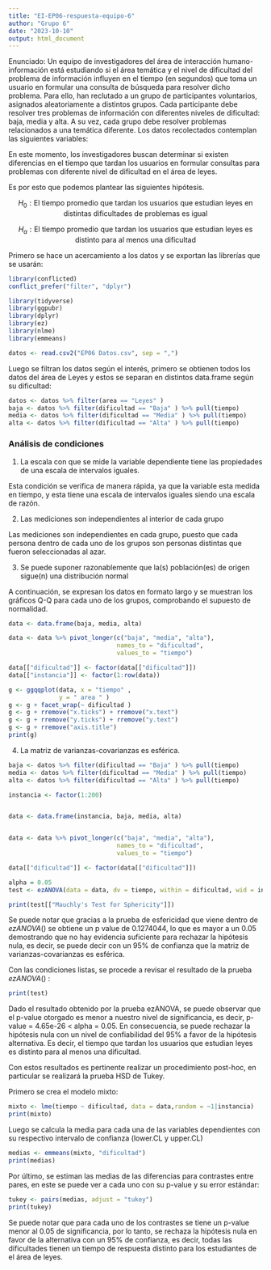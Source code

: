 ```yaml
---
title: "EI-EP06-respuesta-equipo-6"
author: "Grupo 6"
date: "2023-10-10"
output: html_document
---
```


Enunciado: Un equipo de investigadores del área de interacción humano-información está estudiando si el área temática y el nivel de dificultad del problema de información influyen en el tiempo (en segundos) que toma un usuario en formular una consulta de búsqueda para resolver dicho problema. Para ello, han reclutado a un grupo de participantes voluntarios, asignados aleatoriamente a distintos grupos. Cada participante debe resolver tres problemas de información con diferentes niveles de dificultad: baja, media y alta. A su vez, cada grupo debe resolver problemas relacionados a una temática diferente. Los datos recolectados contemplan las siguientes variables:

En este momento, los investigadores buscan determinar si existen diferencias en el tiempo que tardan los usuarios en formular consultas para problemas con diferente nivel de dificultad en el área de leyes.

Es por esto que podemos plantear las siguientes hipótesis.

$$
H_{0}: \text{El tiempo promedio que tardan los usuarios que estudian leyes en distintas dificultades de problemas es igual}
$$

$$
H_{a}: \text{El tiempo promedio que tardan los usuarios que estudian leyes es distinto para al menos una dificultad}
$$

Primero se hace un acercamiento a los datos y se exportan las librerías que se usarán:

```r

library(conflicted)
conflict_prefer("filter", "dplyr")

library(tidyverse)
library(ggpubr)
library(dplyr)
library(ez)
library(nlme)
library(emmeans)

datos <- read.csv2("EP06 Datos.csv", sep = ",")
```

Luego se filtran los datos según el interés, primero se obtienen todos los datos del área de Leyes y estos se separan en distintos data.frame según su dificultad:

```r
datos <- datos %>% filter(area == "Leyes" )
baja <- datos %>% filter(dificultad == "Baja" ) %>% pull(tiempo)
media <- datos %>% filter(dificultad == "Media" ) %>% pull(tiempo)
alta <- datos %>% filter(dificultad == "Alta" ) %>% pull(tiempo)
```

### Análisis de condiciones

1.  La escala con que se mide la variable dependiente tiene las propiedades de una escala de intervalos iguales.

Esta condición se verifica de manera rápida, ya que la variable esta medida en tiempo, y esta tiene una escala de intervalos iguales siendo una escala de razón.

2.  Las mediciones son independientes al interior de cada grupo

Las mediciones son independientes en cada grupo, puesto que cada persona dentro de cada uno de los grupos son personas distintas que fueron seleccionadas al azar.

3.  Se puede suponer razonablemente que la(s) población(es) de origen sigue(n) una distribución normal

A continuación, se expresan los datos en formato largo y se muestran los gráficos Q-Q para cada uno de los grupos, comprobando el supuesto de normalidad.

```r
data <- data.frame(baja, media, alta)

data <- data %>% pivot_longer(c("baja", "media", "alta"),
                              names_to = "dificultad",
                              values_to = "tiempo")

data[["dificultad"]] <- factor(data[["dificultad"]])
data[["instancia"]] <- factor(1:row(data))

g <- ggqqplot(data, x = "tiempo" ,
              y = " area " )
g <- g + facet_wrap(~ dificultad )
g <- g + rremove("x.ticks") + rremove("x.text")
g <- g + rremove("y.ticks") + rremove("y.text")
g <- g + rremove("axis.title")
print(g)
```

4.  La matriz de varianzas-covarianzas es esférica.

```r
baja <- datos %>% filter(dificultad == "Baja" ) %>% pull(tiempo)
media <- datos %>% filter(dificultad == "Media" ) %>% pull(tiempo)
alta <- datos %>% filter(dificultad == "Alta" ) %>% pull(tiempo)

instancia <- factor(1:200)


data <- data.frame(instancia, baja, media, alta)


data <- data %>% pivot_longer(c("baja", "media", "alta"),
                              names_to = "dificultad",
                              values_to = "tiempo")

data[["dificultad"]] <- factor(data[["dificultad"]])

alpha = 0.05
test <- ezANOVA(data = data, dv = tiempo, within = dificultad, wid = instancia, return_aov = TRUE)

print(test[["Mauchly's Test for Sphericity"]])

```

Se puede notar que gracias a la prueba de esfericidad que viene dentro de $ezANOVA()$ se obtiene un p value de 0.1274044, lo que es mayor a un 0.05 demostrando que no hay evidencia suficiente para rechazar la hipótesis nula, es decir, se puede decir con un 95% de confianza que la matriz de varianzas-covarianzas es esférica.

Con las condiciones listas, se procede a revisar el resultado de la prueba $ezANOVA()$ :

```r
print(test)
```

Dado el resultado obtenido por la prueba ezANOVA, se puede observar que el p-value otorgado es menor a nuestro nivel de significancia, es decir, p-value = 4.65e-26 \< alpha = 0.05. En consecuencia, se puede rechazar la hipótesis nula con un nivel de confiabilidad del 95% a favor de la hipótesis alternativa. Es decir, el tiempo que tardan los usuarios que estudian leyes es distinto para al menos una dificultad.

Con estos resultados es pertinente realizar un procedimiento post-hoc, en particular se realizará la prueba HSD de Tukey.

Primero se crea el modelo mixto:

```r
mixto <- lme(tiempo ~ dificultad, data = data,random = ~1|instancia)
print(mixto)
```

Luego se calcula la media para cada una de las variables dependientes con su respectivo intervalo de confianza (lower.CL y upper.CL)

```r
medias <- emmeans(mixto, "dificultad")
print(medias)
```

Por último, se estiman las medias de las diferencias para contrastes entre pares, en este se puede ver a cada uno con su p-value y su error estándar:

```r
tukey <- pairs(medias, adjust = "tukey")
print(tukey)
```

Se puede notar que para cada uno de los contrastes se tiene un p-value menor al 0.05 de significancia, por lo tanto, se rechaza la hipótesis nula en favor de la alternativa con un 95% de confianza, es decir, todas las dificultades tienen un tiempo de respuesta distinto para los estudiantes de el área de leyes.
